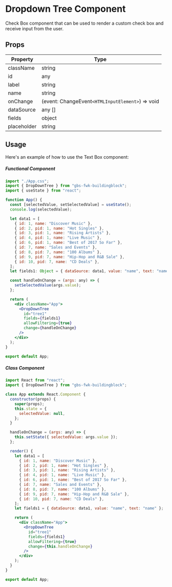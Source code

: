 # Dropdown Tree Component

Check Box component that can be used to render a custom check box and receive input from the user.

## Props

| Property       | Type                                             |
| -------------- | ------------------------------------------------ |
| className      | string                                           |
| id             | any                                              |
| label          | string                                           |
| name           | string                                           |
| onChange       | (event: ChangeEvent`<HTMLInputElement>`) => void |
| dataSource     | any []                                           |
| fields         | object                                           |
| placeholder    | string                                           |

## Usage

Here's an example of how to use the Text Box component:

##### Functional Component

```jsx filename="App.tsx"
import "./App.css";
import { DropDownTree } from "gbs-fwk-buildingblock";
import { useState } from "react";

function App() {
  const [selectedValue, setSelectedValue] = useState();
  console.log(selectedValue);

  let data1 = [
    { id: 1, name: "Discover Music" },
    { id: 2, pid: 1, name: "Hot Singles" },
    { id: 3, pid: 1, name: "Rising Artists" },
    { id: 4, pid: 1, name: "Live Music" },
    { id: 6, pid: 1, name: "Best of 2017 So Far" },
    { id: 7, name: "Sales and Events" },
    { id: 8, pid: 7, name: "100 Albums" },
    { id: 9, pid: 7, name: "Hip-Hop and R&B Sale" },
    { id: 10, pid: 7, name: "CD Deals" },
  ];
  let fields1: Object = { dataSource: data1, value: "name", text: "name" };

  const handleOnChange = (args: any) => {
    setSelectedValue(args.value);
  };

  return (
    <div className="App">
      <DropDownTree
        id="tree1"
        fields={fields1}
        allowFiltering={true}
        change={handleOnChange}
      />
    </div>
  );
}

export default App;
```

##### Class Component

```jsx filename="App.tsx"
import React from "react";
import { DropDownTree } from "gbs-fwk-buildingblock";

class App extends React.Component {
  constructor(props) {
    super(props);
    this.state = {
      selectedValue: null,
    };
  }

  handleOnChange = (args: any) => {
    this.setState({ selectedValue: args.value });
  };

  render() {
    let data1 = [
      { id: 1, name: "Discover Music" },
      { id: 2, pid: 1, name: "Hot Singles" },
      { id: 3, pid: 1, name: "Rising Artists" },
      { id: 4, pid: 1, name: "Live Music" },
      { id: 6, pid: 1, name: "Best of 2017 So Far" },
      { id: 7, name: "Sales and Events" },
      { id: 8, pid: 7, name: "100 Albums" },
      { id: 9, pid: 7, name: "Hip-Hop and R&B Sale" },
      { id: 10, pid: 7, name: "CD Deals" },
    ];
    let fields1 = { dataSource: data1, value: "name", text: "name" };

    return (
      <div className="App">
        <DropDownTree
          id="tree1"
          fields={fields1}
          allowFiltering={true}
          change={this.handleOnChange}
        />
      </div>
    );
  }
}

export default App;
```
